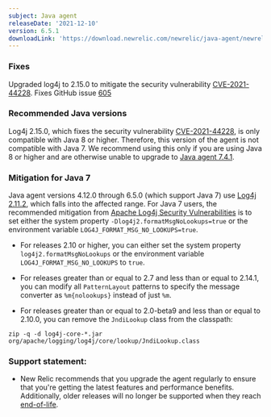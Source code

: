 ```yaml
---
subject: Java agent
releaseDate: '2021-12-10'
version: 6.5.1
downloadLink: 'https://download.newrelic.com/newrelic/java-agent/newrelic-agent/6.5.1/'
---
```


### Fixes
Upgraded log4j to 2.15.0 to mitigate the security vulnerability [CVE-2021-44228](https://github.com/advisories/GHSA-jfh8-c2jp-5v3q). Fixes GitHub issue [605](https://github.com/newrelic/newrelic-java-agent/issues/605)

### Recommended Java versions
Log4j 2.15.0, which fixes the security vulnerability [CVE-2021-44228](https://github.com/advisories/GHSA-jfh8-c2jp-5v3q), is only compatible with Java 8 or higher. Therefore, this version of the agent is not compatible with Java 7. We recommend using this only if you are using Java 8 or higher and are otherwise unable to upgrade to [Java agent 7.4.1](/docs/release-notes/agent-release-notes/java-release-notes/java-agent-741/).

### Mitigation for Java 7
Java agent versions 4.12.0 through 6.5.0 (which support Java 7) use [Log4j 2.11.2](https://github.com/newrelic/newrelic-java-agent/blob/dc9f29ca94b453ea9e1132961b8e169588d1e665/newrelic-agent/build.gradle#L90), which falls into the affected range. For Java 7 users, the recommended mitigation from [Apache Log4j Security Vulnerabilities](https://logging.apache.org/log4j/2.x/security.html) is to set either the system property `-Dlog4j2.formatMsgNoLookups=true` or the environment variable `LOG4J_FORMAT_MSG_NO_LOOKUPS=true`.

* For releases 2.10 or higher, you can either set the system property `log4j2.formatMsgNoLookups` or the environment variable `LOG4J_FORMAT_MSG_NO_LOOKUPS` to `true`.

* For releases greater than or equal to 2.7 and less than or equal to 2.14.1, you can modify all `PatternLayout` patterns to specify the message converter as `%m{nolookups}` instead of just `%m`.

* For releases greater than or equal to 2.0-beta9 and less than or equal to 2.10.0, you can remove the `JndiLookup` class from the classpath:

```
zip -q -d log4j-core-*.jar org/apache/logging/log4j/core/lookup/JndiLookup.class
```

### Support statement:
* New Relic recommends that you upgrade the agent regularly to ensure that you're getting the latest features and performance benefits. Additionally, older releases will no longer be supported when they reach [end-of-life](https://docs.newrelic.com/docs/using-new-relic/cross-product-functions/install-configure/notification-changes-new-relic-saas-features-distributed-software/).
